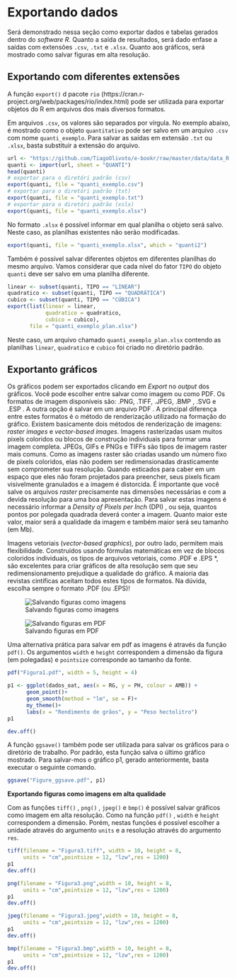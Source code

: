 # Exportando dados {#exporta}

Será demonstrado nessa seção como exportar dados e tabelas gerados dentro do *software R*. Quanto a saída de resultados, será dado enfase a saídas com extensões `.csv`, `.txt` e `.xlsx`. Quanto aos gráficos, será mostrado como salvar figuras em alta resolução.

## Exportando com diferentes extensões
A função `export()` d pacote `rio` (https://cran.r-project.org/web/packages/rio/index.html) pode ser utilizada para exportar objetos do R em arquivos dos mais diversos formatos.

Em arquivos `.csv`, os valores são separados por vírgula. No exemplo abaixo, é mostrado como o objeto `quantitativo` pode ser salvo em um arquivo `.csv` com nome `quanti_exemplo`. Para salvar as saídas em extensão `.txt` ou `.xlsx`, basta substituir a extensão do arquivo.

```r
url <- "https://github.com/TiagoOlivoto/e-bookr/raw/master/data/data_R.xlsx"
quanti <- import(url, sheet = "QUANTI")
head(quanti)
# exportar para o diretóri padrão (csv)
export(quanti, file = "quanti_exemplo.csv")
# exportar para o diretóri padrão (txt)
export(quanti, file = "quanti_exemplo.txt")
# exportar para o diretóri padrão (xslx)
export(quanti, file = "quanti_exemplo.xlsx")
```


No formato `.xlsx` é possível informar em qual planilha o objeto será salvo. Neste caso, as planilhas existentes não serão modificadas.
```r
export(quanti, file = "quanti_exemplo.xlsx", which = "quanti2")
```


Também é possível salvar diferentes objetos em diferentes planilhas do mesmo arquivo. Vamos considerar que cada nível do fator `TIPO` do objeto `quanti` deve ser salvo em uma planilha diferente.

```r
linear <- subset(quanti, TIPO == "LINEAR")
quadratico <- subset(quanti, TIPO == "QUADRÁTICA")
cubico <- subset(quanti, TIPO == "CÚBICA")
export(list(linear = linear,
            quadratico = quadratico, 
            cubico = cubico),
       file = "quanti_exemplo_plan.xlsx")
```
Neste caso, um arquivo chamado `quanti_exemplo_plan.xlsx` contendo as planilhas `linear`, `quadratico` e `cubico` foi criado no diretório padrão.



## Exportanto gráficos

Os gráficos podem ser exportados clicando em *Export* \indt{exportar imagens} no *output* dos gráficos. Você pode escolher entre salvar como imagem ou como PDF. Os formatos de imagem disponíveis são: .PNG, .TIFF,\indt{.TIFF} .JPEG,\indt{.JPEG} .BMP \indt{.BMP}, .SVG \indt{.SGV} e .ESP \indt{.EPS}. A outra opção é salvar em um arquivo PDF \indt{.PDF}. A principal diferença entre estes formatos é o método de renderização utilizado na formação do gráfico. Existem basicamente dois métodos de renderização de imagens: *raster images* e *vector-based images*. Imagens rasterizadas usam muitos pixels coloridos ou blocos de construção individuais para formar uma imagem completa. JPEGs, GIFs e PNGs e TIFFs são tipos de imagem raster mais comuns. Como as imagens raster são criadas usando um número fixo de pixels coloridos, elas não podem ser redimensionadas drasticamente sem comprometer sua resolução. Quando esticados para caber em um espaço que eles não foram projetados para preencher, seus pixels ficam visivelmente granulados e a imagem é distorcida. É importante que você salve os arquivos *raster* precisamente nas dimensões necessárias e com a devida resolução para uma boa apresentação. Para salvar estas imagens é necessário informar a *Density of Pixels per Inch* (DPI) \indt{DPI}, ou seja, quantos pontos por polegada quadrada deverá conter a imagem. Quanto maior este valor, maior será a qualidade da imagem e também maior será seu tamanho (em Mb).

Imagens vetoriais (*vector-based graphics*), por outro lado, permitem mais flexibilidade. Construídos usando fórmulas matemáticas em vez de blocos coloridos individuais, os tipos de arquivos vetoriais, como .PDF e .EPS *, são excelentes para criar gráficos de alta resolução sem que seu redimensionamento prejudique a qualidade do gráfico. A maioria das revistas cintíficas aceitam todos estes tipos de formatos. Na dúvida, escolha sempre o formato .PDF (ou .EPS)!

![Salvando figuras como imagens](figures/Figura.png)


![Salvando figuras em PDF](figures/Figura2.png)

Uma alternativa prática para salvar em pdf as imagens é através da função `pdf()`. Os argumentos `width` e `height` correspondem a dimensão da figura (em polegadas) e `pointsize` corresponde ao tamanho da fonte. \indf{pdf}

```r
pdf("Figura1.pdf", width = 5, height = 4)

p1 <- ggplot(dados_oat, aes(x = RG, y = PH, colour = AMB)) +
      geom_point()+
      geom_smooth(method = "lm", se = F)+
      my_theme()+
      labs(x = "Rendimento de grãos", y = "Peso hectolitro")
p1

dev.off()
```

A função `ggsave()` \indf{ggsave} também pode ser utilizada para salvar os gráficos para o diretório de trabalho. Por padrão, esta função salva o último gráfico mostrado. Para salvar-mos o gráfico p1, gerado anteriormente, basta executar o seguinte comando.

```r
ggsave("Figure_ggsave.pdf", p1)

```


**Exportando figuras como imagens em alta qualidade**

Com as funções `tiff()` \indf{tiff}, `png()` \indf{png}, `jpeg()` \indf{jpeg} e `bmp()` \indf{bmp} é possível salvar gráficos como imagem em alta resolução. Como na função `pdf()` \indf{pdf}, `width` e `height` correspondem a dimensão. Porém, nestas funções é possível escolher a unidade através do argumento `units` e a resolução através do argumento `res`.

```r
tiff(filename = "Figura3.tiff", width = 10, height = 8, 
     units = "cm",pointsize = 12, "lzw",res = 1200)
p1
dev.off()

png(filename = "Figura3.png",width = 10, height = 8, 
     units = "cm",pointsize = 12, "lzw",res = 1200)
p1
dev.off()

jpeg(filename = "Figura3.jpeg",width = 10, height = 8, 
     units = "cm",pointsize = 12, "lzw",res = 1200)
p1
dev.off()

bmp(filename = "Figura3.bmp",width = 10, height = 8, 
     units = "cm",pointsize = 12, "lzw",res = 1200)
p1
dev.off()
```

